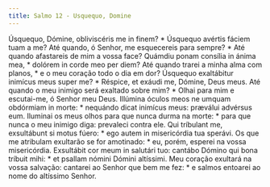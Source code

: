 ```yaml
---
title: Salmo 12 - Usquequo, Domine
---
```


<div class="grid grid-cols-2 gap-5">
  <span class="col-6 dropcaps text-justify">
    Úsquequo, Dómine, obliviscéris me in finem? * Úsquequo avértis fáciem tuam a
    me?
  </span>
  <span class="col-6 dropcaps text-justify">
    Até quando, ó Senhor, me esquecereis para sempre? * Até quando afastareis de
    mim a vossa face?
  </span>
  <span class="col-6 text-justify">
    Quámdiu ponam consília in ánima mea, * dolórem in corde meo per diem?
  </span>
  <span class="col-6 text-justify">
    Até quando trarei a minha alma com planos, * e o meu coração todo o dia em
    dor?
  </span>
  <span class="col-6 text-justify">
    Úsquequo exaltábitur inimícus meus super me? * Réspice, et exáudi me,
    Dómine, Deus meus.
  </span>
  <span class="col-6 text-justify">
    Até quando o meu inimigo será exaltado sobre mim? * Olhai para mim e
    escutai-me, ó Senhor meu Deus.
  </span>
  <span class="col-6 text-justify">
    Illúmina óculos meos ne umquam obdórmiam in morte: * nequándo dicat inimícus
    meus: præválui advérsus eum.
  </span>
  <span class="col-6 text-justify">
    Iluminai os meus olhos para que nunca durma na morte: * para que nunca o meu
    inimigo diga: prevaleci contra ele.
  </span>
  <span class="col-6 text-justify">
    Qui tríbulant me, exsultábunt si motus fúero: * ego autem in misericórdia
    tua sperávi.
  </span>
  <span class="col-6 text-justify">
    Os que me atribulam exultarão se for amotinado: * eu, porém, esperei na
    vossa misericórdia.
  </span>
  <span class="col-6 text-justify">
    Exsultábit cor meum in salutári tuo: cantábo Dómino qui bona tríbuit mihi: *
    et psallam nómini Dómini altíssimi.
  </span>
  <span class="col-6 text-justify">
    Meu coração exultará na vossa salvação: cantarei ao Senhor que bem me fez: *
    e salmos entoarei ao nome do altíssimo Senhor.
  </span>
</div>

